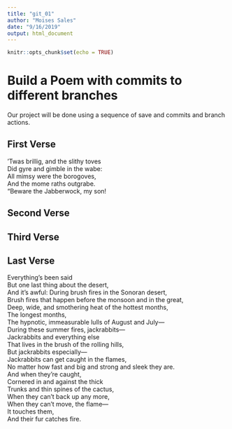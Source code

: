 ---
title: "git_01"
author: "Moises Sales"
date: "9/16/2019"
output: html_document
---

```{r setup, include=FALSE}
knitr::opts_chunk$set(echo = TRUE)
```
# Build a Poem with commits to different branches
Our project will be done using a sequence of save and commits and branch actions.
<!-- Do not modify or change any text in "!--" bracketed areas such as this --- these are instructions to
you, if you change any of this the git program will notice it and compromise your git merging strategy !-->

## First Verse 
<!--Put the first five lines of a poem by Lewis Carrol in this section!-->
’Twas brillig, and the slithy toves  
Did gyre and gimble in the wabe:  
All mimsy were the borogoves,  
And the mome raths outgrabe.  
“Beware the Jabberwock, my son!  

## Second Verse
<!--Put the first five lines of a poem by Robert Frost here!-->

## Third Verse
<!--Put the first two verses of The Walrus and the Carpenter here!-->

## Last Verse
<!--Put a short poem of your choice 8-20 lines,here!-->
Everything’s been said  
But one last thing about the desert,  
And it’s awful: During brush fires in the Sonoran desert,  
Brush fires that happen before the monsoon and in the great,  
Deep, wide, and smothering heat of the hottest months,  
The longest months,  
The hypnotic, immeasurable lulls of August and July—  
During these summer fires, jackrabbits—  
Jackrabbits and everything else  
That lives in the brush of the rolling hills,  
But jackrabbits especially—  
Jackrabbits can get caught in the flames,  
No matter how fast and big and strong and sleek they are.  
And when they’re caught,  
Cornered in and against the thick  
Trunks and thin spines of the cactus,  
When they can’t back up any more,  
When they can’t move, the flame—  
It touches them,  
And their fur catches fire.  